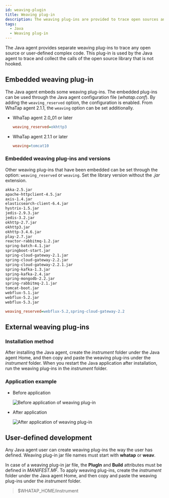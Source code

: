 ```yaml
---
id: weaving-plugin
title: Weaving plug-in
description: The weaving plug-ins are provided to trace open sources and complex codes by the Java agent.
tags:
  - Java
  - Weaving plug-in
---
```


The Java agent provides separate weaving plug-ins to trace any open source or user-defined complex code. This plug-in is used by the Java agent to trace and collect the calls of the open source library that is not hooked.

## Embedded weaving plug-in

The Java agent embeds some weaving plug-ins. The embedded plug-ins can be used through the Java agent configuration file (_whatap.conf_). By adding the `weaving_reserved` option, the configuration is enabled. From WhaTap agent 2.1.1, the `weaving` option can be set additionally.

-   WhaTap agent 2.0_01 or later

    ```ini title='$WHATAP_HOME/whatap.conf'
    weaving_reserved=okhttp3
    ```

-   WhaTap agent 2.1.1 or later

    ```ini title='$WHATAP_HOME/whatap.conf'
    weaving=tomcat10
    ```

### Embedded weaving plug-ins and versions

Other weaving plug-ins that have been embedded can be set through the option: `weaving_reserved` or `weaving`. Set the library version without the _.jar_ extension.

```bash
akka-2.5.jar
apache-httpclient-4.5.jar
axis-1.4.jar
elasticsearch-client-6.4.jar
hystrix-1.5.jar
jedis-2.9.3.jar
jedis-3.2.jar
okhttp-2.7.jar
okhttp3.jar
okhttp-3.4.6.jar
play-2.7.jar
reactor-rabbitmq-1.2.jar
spring-batch-4.1.jar
springboot-start.jar
spring-cloud-gateway-2.1.jar
spring-cloud-gateway-2.2.jar
spring-cloud-gateway-2.2.1.jar
spring-kafka-1.3.jar
spring-kafka-2.4.jar
spring-mongodb-2.2.jar
spring-rabbitmq-2.1.jar
tomcat-boot.jar
webflux-5.1.jar
webflux-5.2.jar
webflux-5.3.jar
```

```ini title='$WHATAP_HOME/whatap.conf 예시'
weaving_reserved=webflux-5.2,spring-cloud-gateway-2.2
```

## External weaving plug-ins

### Installation method

After installing the Java agent, create the _instrument_ folder under the Java agent Home, and then copy and paste the weaving plug-ins under the _instrument_ folder. When you restart the Java application after installation, run the weaving plug-ins in the _instrument_ folder.

### Application example

-   Before application

      ![Before application of weaving plug-in](/img/java-plugin-weaving-01.png)

-   After application

      ![After application of weaving plug-in](/img/java-plugin-weaving-02.png)

## User-defined development

Any Java agent user can create weaving plug-ins the way the user has defined. Weaving plug-in jar file names must start with **whatap** or **weav**.

In case of a weaving plug-in jar file, the **PlugIn** and **Build** attributes must be defined in _MANIFEST.MF_. To apply weaving plug-ins, create the _instrument_ folder under the Java agent Home, and then copy and paste the weaving plug-ins under the _instrument_ folder.

> $WHATAP_HOME/instrument
